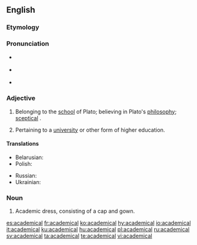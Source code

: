 ==English==

===Etymology===
{{suffix|academic|al|t2=related to|lang=en}}

===Pronunciation===
* {{a|RP}} {{IPA|/ˌæk.əˈdɛm.ɪ.kl̩/|lang=en}}
* {{a|US}} {{IPA|/ˌæk.əˈdɛm.ɪ.kl̩/|lang=en}}
* {{rhymes|ɛmɪkəl|lang=en}}

===Adjective===
{{head|en|adjective}}
# {{context|rare|lang=en}} Belonging to the [[school]] of Plato; believing in Plato's [[philosophy]]; [[sceptical]] <!-- ??? But Plato was no skeptic -->. {{defdate|First attested in the late 16th century.}}
# Pertaining to a [[university]] or other form of higher education. {{defdate|First attested in the late 16th century.}}

====Translations====
{{trans-top|Pertaining to a university or other form of higher education}}
* Belarusian: {{t|be|акадэмі́чны|m|sc=Cyrl}}
* Polish: {{t+|pl|akademicki}}
{{trans-mid}}
* Russian: {{t+|ru|академи́ческий|m}}
* Ukrainian: {{t+|uk|академі́чний|m|sc=Cyrl}}
{{trans-bottom}}

===Noun===
{{en-noun}}

# {{context|pluralonly|lang=en}} Academic dress, consisting of a cap and gown. {{defdate|First attested in the early 19th century.}}

[[es:academical]]
[[fr:academical]]
[[ko:academical]]
[[hy:academical]]
[[io:academical]]
[[it:academical]]
[[ku:academical]]
[[hu:academical]]
[[pl:academical]]
[[ru:academical]]
[[sv:academical]]
[[ta:academical]]
[[te:academical]]
[[vi:academical]]